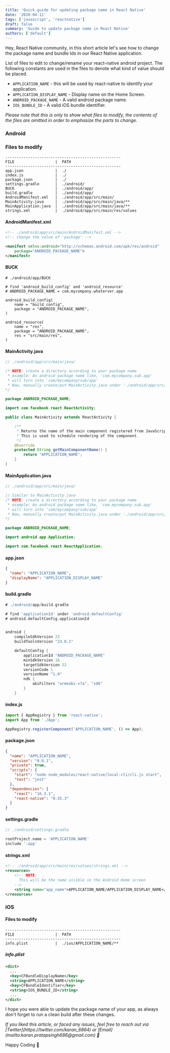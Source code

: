 ```yaml
---
title: 'Quick guide for updating package name in React Native'
date: '2020-04-11'
tags: ['javascript', 'reactnative']
draft: false
summary: 'Guide to update package name in React Native'
authors: ['default']
---
```


Hey, React Native community, in this short article let's see how to change the package name and bundle Ids in our React Native application.

List of files to edit to change/rename your react-native android project.
The following constants are used in the files to denote what kind of value should be placed.

- `APPLICATION_NAME` - this will be used by react-native to identify your application.
- `APPLICATION_DISPLAY_NAME` - Display name on the Home Screen.
- `ANDROID_PACKAGE_NAME` - A valid android package name.
- `IOS_BUNDLE_ID` - A valid iOS bundle identifier.

<i>
  Please note that this is only to show what files to modify, the contents of
  the files are omitted in order to emphasize the parts to change.
</i>

### Android

### Files to modify

```
---------------------------------------------------
FILE                  |  PATH
---------------------------------------------------
app.json              |  ./
index.js              |  ./
package.json          |  ./
settings.gradle       |  ./android/
BUCK                  |  ./android/app/
build.gradle          |  ./android/app/
AndroidManifest.xml   |  ./android/app/src/main/
MainActivity.java     |  ./android/app/src/main/java/**
MainApplication.java  |  ./android/app/src/main/java/**
strings.xml           |  ./android/app/src/main/res/values
```

#### AndroidManifest.xml

```xml
<!-- ./android/app/src/main/AndroidManifest.xml -->
<!-- change the value of 'package' -->

<manifest xmlns:android="http://schemas.android.com/apk/res/android"
    package="ANDROID_PACKAGE_NAME">
</manifest>
```

#### BUCK

```
# ./android/app/BUCK

# find 'android_build_config' and 'android_resource'
# ANDROID_PACKAGE_NAME = com.mycompany.whaterver.app

android_build_config(
    name = "build_config",
    package = "ANDROID_PACKAGE_NAME",
)

android_resource(
    name = "res",
    package = "ANDROID_PACKAGE_NAME",
    res = "src/main/res",
)
```

#### MainActivity.java

```java
// ./android/app/src/main/java/

/* NOTE: create a directory according to your package name
 * example: An android package name like, 'com.mycompany.sub.app'
 * will turn into 'com/mycompany/sub/app'
 * Now, manually create/put MainActivity.java under './android/app/src/main/java/com/mycompany/sub/app/'
*/

package ANDROID_PACKAGE_NAME;

import com.facebook.react.ReactActivity;

public class MainActivity extends ReactActivity {

    /**
     * Returns the name of the main component registered from JavaScript.
     * This is used to schedule rendering of the component.
     */
    @Override
    protected String getMainComponentName() {
        return "APPLICATION_NAME";
    }
}
```

#### MainApplication.java

```java
// ./android/app/src/main/java/

// Similar to MainActivity.java
/* NOTE: create a directory according to your package name
 * example: An android package name like, 'com.mycompany.sub.app'
 * will turn into 'com/mycompany/sub/app'
 * Now, manually create/put MainActivity.java under './android/app/src/main/java/com/mycompany/sub/app/'
*/

package ANDROID_PACKAGE_NAME;

import android.app.Application;

import com.facebook.react.ReactApplication;
```

#### app.json

```json
{
  "name": "APPLICATION_NAME",
  "displayName": "APPLICATION_DISPLAY_NAME"
}
```

#### build.gradle

```groovy
# ./android/app/build.gradle

# find 'applicationId' under 'android.defaultConfig'
# android.defaultConfig.applicationId


android {
    compileSdkVersion 23
    buildToolsVersion "23.0.1"

    defaultConfig {
        applicationId "ANDROID_PACKAGE_NAME"
        minSdkVersion 16
        targetSdkVersion 22
        versionCode 1
        versionName "1.0"
        ndk {
            abiFilters "armeabi-v7a", "x86"
        }
    }
```

#### index.js

```js
import { AppRegistry } from 'react-native';
import App from './App';

AppRegistry.registerComponent('APPLICATION_NAME', () => App);
```

#### package.json

```json
{
  "name": "APPLICATION_NAME",
  "version": "0.0.1",
  "private": true,
  "scripts": {
    "start": "node node_modules/react-native/local-cli/cli.js start",
    "test": "jest"
  },
  "dependencies": {
    "react": "16.3.1",
    "react-native": "0.55.3"
  }
}
```

#### settings.gradle

```groovy
// ./android/settings.gradle

rootProject.name = 'APPLICATION_NAME'
include ':app'
```

#### strings.xml

```xml
<!-- ./android/app/src/main/res/values/strings.xml -->
<resources>
    <!-- NOTE:
      This will be the name visible in the Android Home screen
    -->
    <string name="app_name">APPLICATION_NAME/APPLICATION_DISPLAY_NAME</string>
</resources>
```

### iOS

#### Files to modify

```
---------------------------------------------------
FILE                  |  PATH
---------------------------------------------------
info.plist            |  ./ios/APPLICATION_NAME/**
```

##### info.plist

```xml
<dict>
  ...
  <key>CFBundleDisplayName</key>
  <string>APPLICATION_NAME</string>
  <key>CFBundleIdentifier</key>
  <string>IOS_BUNDLE_ID</string>
  ...
</dict>
```

I hope you were able to update the package name of your app, as always don't forget to run a clean build after these changes.

<i>
  If you liked this article, or faced any issues, feel free to reach out via
  [Twitter](https://twitter.com/karan_6864) or
  [Email](mailto:karan.pratapsingh686@gmail.com) 🚀
</i>

Happy Coding :tada:
